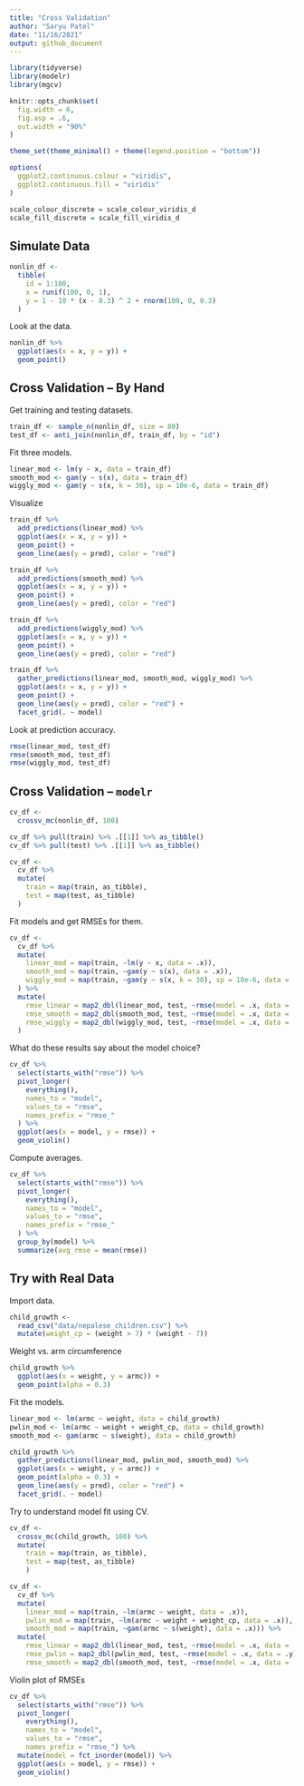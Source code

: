 ```yaml
---
title: "Cross Validation"
author: "Saryu Patel"
date: "11/16/2021"
output: github_document
---
```


```r
library(tidyverse)
library(modelr)
library(mgcv)

knitr::opts_chunk$set(
  fig.width = 6,
  fig.asp = .6,
  out.width = "90%"
)

theme_set(theme_minimal() + theme(legend.position = "bottom"))

options(
  ggplot2.continuous.colour = "viridis",
  ggplot2.continuous.fill = "viridis"
)

scale_colour_discrete = scale_colour_viridis_d
scale_fill_discrete = scale_fill_viridis_d
```

## Simulate Data

```r
nonlin_df <- 
  tibble(
    id = 1:100,
    x = runif(100, 0, 1),
    y = 1 - 10 * (x - 0.3) ^ 2 + rnorm(100, 0, 0.3)
  )
```

Look at the data.

```r
nonlin_df %>% 
  ggplot(aes(x = x, y = y)) +
  geom_point()
```

## Cross Validation -- By Hand

Get training and testing datasets.

```r
train_df <- sample_n(nonlin_df, size = 80)
test_df <- anti_join(nonlin_df, train_df, by = "id")
```

Fit three models.

```r
linear_mod <- lm(y ~ x, data = train_df)
smooth_mod <- gam(y ~ s(x), data = train_df)
wiggly_mod <- gam(y ~ s(x, k = 30), sp = 10e-6, data = train_df)
```

Visualize

```r
train_df %>% 
  add_predictions(linear_mod) %>% 
  ggplot(aes(x = x, y = y)) +
  geom_point() +
  geom_line(aes(y = pred), color = "red")
```

```r
train_df %>% 
  add_predictions(smooth_mod) %>% 
  ggplot(aes(x = x, y = y)) +
  geom_point() +
  geom_line(aes(y = pred), color = "red")
```

```r
train_df %>% 
  add_predictions(wiggly_mod) %>% 
  ggplot(aes(x = x, y = y)) +
  geom_point() +
  geom_line(aes(y = pred), color = "red")
```

```r
train_df %>% 
  gather_predictions(linear_mod, smooth_mod, wiggly_mod) %>% 
  ggplot(aes(x = x, y = y)) +
  geom_point() +
  geom_line(aes(y = pred), color = "red") +
  facet_grid(. ~ model)
```

Look at prediction accuracy.

```r
rmse(linear_mod, test_df)
rmse(smooth_mod, test_df)
rmse(wiggly_mod, test_df)
```

## Cross Validation -- `modelr`

```r
cv_df <- 
  crossv_mc(nonlin_df, 100)
```

```r
cv_df %>% pull(train) %>% .[[1]] %>% as_tibble()
cv_df %>% pull(test) %>% .[[1]] %>% as_tibble()
```

```r
cv_df <- 
  cv_df %>% 
  mutate(
    train = map(train, as_tibble),
    test = map(test, as_tibble)
  )
```

Fit models and get RMSEs for them.

```r
cv_df <- 
  cv_df %>% 
  mutate(
    linear_mod = map(train, ~lm(y ~ x, data = .x)),
    smooth_mod = map(train, ~gam(y ~ s(x), data = .x)),
    wiggly_mod = map(train, ~gam(y ~ s(x, k = 30), sp = 10e-6, data = .x))
  ) %>% 
  mutate(
    rmse_linear = map2_dbl(linear_mod, test, ~rmse(model = .x, data = .y)),
    rmse_smooth = map2_dbl(smooth_mod, test, ~rmse(model = .x, data = .y)),
    rmse_wiggly = map2_dbl(wiggly_mod, test, ~rmse(model = .x, data = .y))
  )
```

What do these results say about the model choice?

```r
cv_df %>% 
  select(starts_with("rmse")) %>% 
  pivot_longer(
    everything(),
    names_to = "model",
    values_to = "rmse",
    names_prefix = "rmse_"
  ) %>% 
  ggplot(aes(x = model, y = rmse)) +
  geom_violin()
```

Compute averages.

```r
cv_df %>% 
  select(starts_with("rmse")) %>% 
  pivot_longer(
    everything(),
    names_to = "model",
    values_to = "rmse",
    names_prefix = "rmse_"
  ) %>% 
  group_by(model) %>% 
  summarize(avg_rmse = mean(rmse))
```

## Try with Real Data

Import data.

```r
child_growth <-
  read_csv("data/nepalese_children.csv") %>% 
  mutate(weight_cp = (weight > 7) * (weight - 7))
```

Weight vs. arm circumference

```r
child_growth %>% 
  ggplot(aes(x = weight, y = armc)) +
  geom_point(alpha = 0.3)
```

Fit the models.

```r
linear_mod <- lm(armc ~ weight, data = child_growth)
pwlin_mod <- lm(armc ~ weight + weight_cp, data = child_growth)
smooth_mod <- gam(armc ~ s(weight), data = child_growth)
```

```r
child_growth %>% 
  gather_predictions(linear_mod, pwlin_mod, smooth_mod) %>% 
  ggplot(aes(x = weight, y = armc)) +
  geom_point(alpha = 0.3) +
  geom_line(aes(y = pred), color = "red") +
  facet_grid(. ~ model)
```

Try to understand model fit using CV.

```r
cv_df <- 
  crossv_mc(child_growth, 100) %>% 
  mutate(
    train = map(train, as_tibble),
    test = map(test, as_tibble)
    )
```

```r
cv_df <-  
  cv_df %>% 
  mutate(
    linear_mod = map(train, ~lm(armc ~ weight, data = .x)),
    pwlin_mod = map(train, ~lm(armc ~ weight + weight_cp, data = .x)),
    smooth_mod = map(train, ~gam(armc ~ s(weight), data = .x))) %>% 
  mutate(
    rmse_linear = map2_dbl(linear_mod, test, ~rmse(model = .x, data = .y)),
    rmse_pwlin = map2_dbl(pwlin_mod, test, ~rmse(model = .x, data = .y)),
    rmse_smooth = map2_dbl(smooth_mod, test, ~rmse(model = .x, data = .y)))
```

Violin plot of RMSEs

```r
cv_df %>% 
  select(starts_with("rmse")) %>% 
  pivot_longer(
    everything(),
    names_to = "model", 
    values_to = "rmse",
    names_prefix = "rmse_") %>% 
  mutate(model = fct_inorder(model)) %>% 
  ggplot(aes(x = model, y = rmse)) + 
  geom_violin()
```

